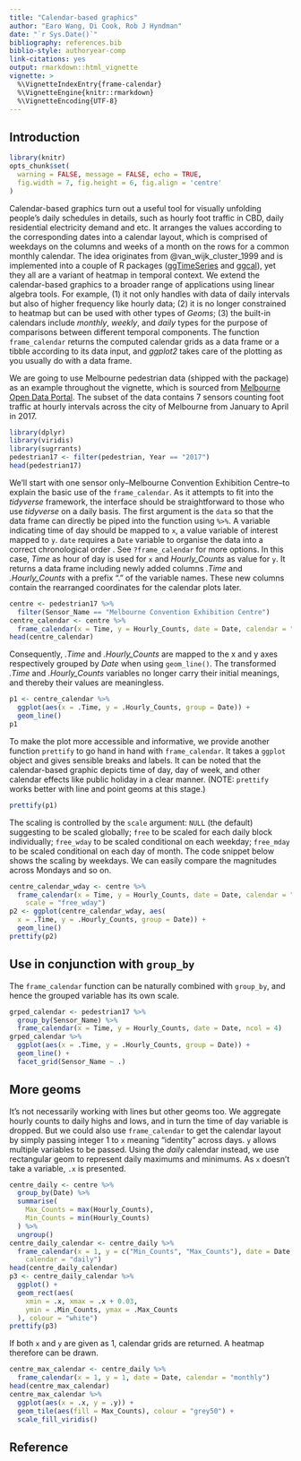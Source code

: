 ```yaml
---
title: "Calendar-based graphics"
author: "Earo Wang, Di Cook, Rob J Hyndman"
date: "`r Sys.Date()`"
bibliography: references.bib
biblio-style: authoryear-comp
link-citations: yes
output: rmarkdown::html_vignette
vignette: >
  %\VignetteIndexEntry{frame-calendar}
  %\VignetteEngine{knitr::rmarkdown}
  %\VignetteEncoding{UTF-8}
---
```


## Introduction

```r
library(knitr)
opts_chunk$set(
  warning = FALSE, message = FALSE, echo = TRUE,
  fig.width = 7, fig.height = 6, fig.align = 'centre'
)
```

Calendar-based graphics turn out a useful tool for visually unfolding people's daily schedules in details, such as hourly foot traffic in CBD, daily residential electricity demand and etc. It arranges the values according to the corresponding dates into a calendar layout, which is comprised of weekdays on the columns and weeks of a month on the rows for a common monthly calendar. The idea originates from @van_wijk_cluster_1999 and is implemented into a couple of R packages ([ggTimeSeries](https://github.com/AtherEnergy/ggTimeSeries) and [ggcal](https://github.com/jayjacobs/ggcal)), yet they all are a variant of heatmap in temporal context. We extend the calendar-based graphics to a broader range of applications using linear algebra tools. For example, (1) it not only handles with data of daily intervals but also of higher frequency like hourly data; (2) it is no longer constrained to heatmap but can be used with other types of *Geoms*; (3) the built-in calendars include *monthly*, *weekly*, and *daily* types for the purpose of comparisons between different temporal components. The function `frame_calendar` returns the computed calendar grids as a data frame or a tibble according to its data input, and *ggplot2* takes care of the plotting as you usually do with a data frame.

We are going to use Melbourne pedestrian data (shipped with the package) as an example throughout the vignette, which is sourced from [Melbourne Open Data Portal](http://www.pedestrian.melbourne.vic.gov.au). The subset of the data contains 7 sensors counting foot traffic at hourly intervals across the city of Melbourne from January to April in 2017.

```r
library(dplyr)
library(viridis)
library(sugrrants)
pedestrian17 <- filter(pedestrian, Year == "2017")
head(pedestrian17)
```

We'll start with one sensor only--Melbourne Convention Exhibition Centre--to explain the basic use of the `frame_calendar`. As it attempts to fit into the *tidyverse* framework, the interface should be straightforward to those who use *tidyverse* on a daily basis. The first argument is the `data` so that the data frame can directly be piped into the function using `%>%`. A variable indicating time of day should be mapped to `x`, a value variable of interest mapped to `y`. `date` requires a `Date` variable to organise the data into a correct chronological order . See `?frame_calendar` for more options. In this case, *Time* as hour of day is used for `x` and *Hourly_Counts* as value for `y`. It returns a data frame including newly added columns *.Time* and *.Hourly_Counts* with a prefix "." of the variable names. These new columns contain the rearranged coordinates for the calendar plots later.

```r
centre <- pedestrian17 %>% 
  filter(Sensor_Name == "Melbourne Convention Exhibition Centre")
centre_calendar <- centre %>%
  frame_calendar(x = Time, y = Hourly_Counts, date = Date, calendar = "monthly")
head(centre_calendar)
```

Consequently, *.Time* and *.Hourly_Counts* are mapped to the x and y axes respectively grouped by *Date* when using `geom_line()`. The transformed *.Time* and *.Hourly_Counts* variables no longer carry their initial meanings, and thereby their values are meaningless.

```r
p1 <- centre_calendar %>% 
  ggplot(aes(x = .Time, y = .Hourly_Counts, group = Date)) +
  geom_line()
p1
```

To make the plot more accessible and informative, we provide another function `prettify` to go hand in hand with `frame_calendar`. It takes a `ggplot` object and gives sensible breaks and labels. It can be noted that the calendar-based graphic depicts time of day, day of week, and other calendar effects like public holiday in a clear manner. (NOTE: `prettify` works better with line and point geoms at this stage.)

```r
prettify(p1)
```

The scaling is controlled by the `scale` argument: `NULL` (the default) suggesting to be scaled globally; `free` to be scaled for each daily block individually; `free_wday` to be scaled conditional on each weekday; `free_mday` to be scaled conditional on each day of month. The code snippet below shows the scaling by weekdays. We can easily compare the magnitudes across Mondays and so on.

```r
centre_calendar_wday <- centre %>%
  frame_calendar(x = Time, y = Hourly_Counts, date = Date, calendar = "monthly",
    scale = "free_wday")
p2 <- ggplot(centre_calendar_wday, aes(
  x = .Time, y = .Hourly_Counts, group = Date)) +
  geom_line()
prettify(p2)
```

## Use in conjunction with `group_by`

The `frame_calendar` function can be naturally combined with `group_by`, and hence the grouped variable has its own scale.

```r
grped_calendar <- pedestrian17 %>% 
  group_by(Sensor_Name) %>%
  frame_calendar(x = Time, y = Hourly_Counts, date = Date, ncol = 4)
grped_calendar %>%
  ggplot(aes(x = .Time, y = .Hourly_Counts, group = Date)) +
  geom_line() +
  facet_grid(Sensor_Name ~ .)
```

## More geoms

It's not necessarily working with lines but other geoms too. We aggregate hourly counts to daily highs and lows, and in turn the time of day variable is dropped. But we could also use `frame_calendar` to get the calendar layout by simply passing integer 1 to `x` meaning "identity" across days. `y` allows multiple variables to be passed. Using the *daily* calendar instead, we use rectangular geom to represent daily maximums and minimums. As `x` doesn't take a variable, `.x` is presented.

```r
centre_daily <- centre %>%
  group_by(Date) %>%
  summarise(
    Max_Counts = max(Hourly_Counts),
    Min_Counts = min(Hourly_Counts)
  ) %>%
  ungroup()
centre_daily_calendar <- centre_daily %>%
  frame_calendar(x = 1, y = c("Min_Counts", "Max_Counts"), date = Date,
    calendar = "daily")
head(centre_daily_calendar)
p3 <- centre_daily_calendar %>%
  ggplot() +
  geom_rect(aes(
    xmin = .x, xmax = .x + 0.03,
    ymin = .Min_Counts, ymax = .Max_Counts
  ), colour = "white")
prettify(p3)
``` 

If both `x` and `y` are given as 1, calendar grids are returned. A heatmap therefore can be drawn.

```r
centre_max_calendar <- centre_daily %>%
  frame_calendar(x = 1, y = 1, date = Date, calendar = "monthly")
head(centre_max_calendar)
centre_max_calendar %>%
  ggplot(aes(x = .x, y = .y)) +
  geom_tile(aes(fill = Max_Counts), colour = "grey50") +
  scale_fill_viridis()
```

## Reference
